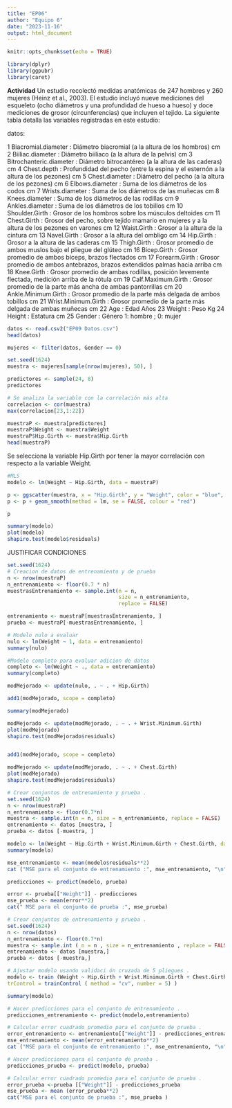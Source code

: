 ```yaml
---
title: "EP06"
author: "Equipo 6"
date: "2023-11-16"
output: html_document
---
```


```r
knitr::opts_chunk$set(echo = TRUE)
```

```r
library(dplyr)
library(ggpubr)
library(caret)
```
**Actividad**
Un estudio recolectó medidas anatómicas de 247 hombres y 260 mujeres (Heinz et al., 2003). El estudio incluyó nueve mediciones del esqueleto (ocho diámetros y una profundidad de hueso a hueso) y doce mediciones de grosor (circunferencias) que incluyen el tejido. La siguiente tabla detalla las variables registradas en este estudio:

datos:

1 Biacromial.diameter	    : Diámetro biacromial (a la altura de los hombros)	cm
2 Biiliac.diameter	      : Diámetro biiliaco (a la altura de la pelvis)	cm
3 Bitrochanteric.diameter	: Diámetro bitrocantéreo (a la altura de las caderas)	cm
4 Chest.depth           	: Profundidad del pecho (entre la espina y el esternón a la altura de los pezones)	cm
5 Chest.diameter	        : Diámetro del pecho (a la altura de los pezones)	cm
6 Elbows.diameter	        : Suma de los diámetros de los codos	cm
7 Wrists.diameter	        : Suma de los diámetros de las muñecas	cm
8 Knees.diameter	        : Suma de los diámetros de las rodillas	cm
9 Ankles.diameter	        : Suma de los diámetros de los tobillos	cm
10 Shoulder.Girth	        : Grosor de los hombros sobre los músculos deltoides	cm
11 Chest.Girth           	: Grosor del pecho, sobre tejido mamario en mujeres y a la altura de los pezones en varones	cm
12 Waist.Girth	            : Grosor a la altura de la cintura	cm
13 Navel.Girth	            : Grosor a la altura del ombligo	cm
14 Hip.Girth             	: Grosor a la altura de las caderas	cm
15 Thigh.Girth           	: Grosor promedio de ambos muslos bajo el pliegue del glúteo	cm
16 Bicep.Girth	            : Grosor promedio de ambos bíceps, brazos flectados	cm
17 Forearm.Girth	            : Grosor promedio de ambos antebrazos, brazos extendidos palmas hacia arriba	cm
18 Knee.Girth	            : Grosor promedio de ambas rodillas, posición levemente flectada, medición arriba de la rótula	cm
19 Calf.Maximum.Girth	    : Grosor promedio de la parte más ancha de ambas pantorrillas	cm
20 Ankle.Minimum.Girth	    : Grosor promedio de la parte más delgada de ambos tobillos	cm
21 Wrist.Minimum.Girth	    : Grosor promedio de la parte más delgada de ambas muñecas	cm
22 Age	                    : Edad	Años
23 Weight	                : Peso	Kg
24 Height              	    : Estatura	cm
25 Gender	                : Género	1: hombre ; 0: mujer

```r
datos <- read.csv2("EP09 Datos.csv")
head(datos)

mujeres <- filter(datos, Gender == 0)

set.seed(1624)
muestra <- mujeres[sample(nrow(mujeres), 50), ]

predictores <- sample(24, 8)
predictores

# Se analiza la variable con la correlación más alta
correlacion <- cor(muestra)
max(correlacion[23,1:22])

muestraP <- muestra[predictores]
muestraP$Weight <- muestra$Weight
muestraP$Hip.Girth <- muestra$Hip.Girth
head(muestraP)


```

Se selecciona la variable Hip.Girth por tener la mayor correlación con respecto a la variable Weight.

```r
#MLS
modelo <- lm(Weight ~ Hip.Girth, data = muestraP)

p <- ggscatter(muestra, x = "Hip.Girth", y = "Weight", color = "blue", fill = "blue")
p <- p + geom_smooth(method = lm, se = FALSE, colour = "red")

p

summary(modelo)
plot(modelo)
shapiro.test(modelo$residuals)
```

JUSTIFICAR CONDICIONES 
        
```r
set.seed(1624)
# Creacion de datos de entrenamiento y de prueba
n <- nrow(muestraP)
n_entrenamiento <- floor(0.7 * n)
muestrasEntrenamiento <- sample.int(n = n,
                                    size = n_entrenamiento,
                                    replace = FALSE)

entrenamiento <- muestraP[muestrasEntrenamiento, ]
prueba <- muestraP[-muestrasEntrenamiento, ]

# Modelo nulo a evaluar
nulo <- lm(Weight ~ 1, data = entrenamiento)
summary(nulo)

#Modelo completo para evaluar adicion de datos
completo <- lm(Weight ~ ., data = entrenamiento)
summary(completo)

modMejorado <- update(nulo, . ~ . + Hip.Girth)

add1(modMejorado, scope = completo)

summary(modMejorado)

modMejorado <- update(modMejorado, . ~ . + Wrist.Minimum.Girth)
plot(modMejorado)
shapiro.test(modMejorado$residuals)


add1(modMejorado, scope = completo)

modMejorado <- update(modMejorado, . ~ . + Chest.Girth)
plot(modMejorado)
shapiro.test(modMejorado$residuals)

```



```r
# Crear conjuntos de entrenamiento y prueba .
set.seed(1624)
n <- nrow(muestraP)
n_entrenamiento <- floor(0.7*n)
muestra <- sample.int(n = n, size = n_entrenamiento, replace = FALSE)
entrenamiento <- datos [muestra, ]
prueba <- datos [-muestra, ]

modelo <- lm(Weight ~ Hip.Girth + Wrist.Minimum.Girth + Chest.Girth, data = entrenamiento)
summary(modelo)

mse_entrenamiento <- mean(modelo$residuals**2)
cat ("MSE para el conjunto de entrenamiento :", mse_entrenamiento, "\n")

predicciones <- predict(modelo, prueba)

error <- prueba[["Weight"]] - predicciones
mse_prueba <- mean(error**2)
cat(" MSE para el conjunto de prueba :", mse_prueba)
```

```r
# Crear conjuntos de entrenamiento y prueba .
set.seed(1624)
n <- nrow(datos)
n_entrenamiento <- floor(0.7*n)
muestra <- sample.int ( n = n , size = n_entrenamiento , replace = FALSE )
entrenamiento <- datos [muestra,]
prueba <- datos [-muestra,]

# Ajustar modelo usando validaci ón cruzada de 5 pliegues .
modelo <- train (Weight ~ Hip.Girth + Wrist.Minimum.Girth + Chest.Girth, data = entrenamiento , method = "lm",
trControl = trainControl ( method = "cv", number = 5) )

summary(modelo)

# Hacer predicciones para el conjunto de entrenamiento .
predicciones_entrenamiento <- predict(modelo,entrenamiento)

# Calcular error cuadrado promedio para el conjunto de prueba .
error_entrenamiento <- entrenamiento[["Weight"]] - predicciones_entrenamiento
mse_entrenamiento <- mean(error_entrenamiento**2)
cat ("MSE para el conjunto de entrenamiento :", mse_entrenamiento, "\n")

# Hacer predicciones para el conjunto de prueba .
predicciones_prueba <- predict(modelo, prueba)

# Calcular error cuadrado promedio para el conjunto de prueba .
error_prueba <-prueba [["Weight"]] - predicciones_prueba
mse_prueba <- mean (error_prueba**2)
cat("MSE para el conjunto de prueba :", mse_prueba )
```

